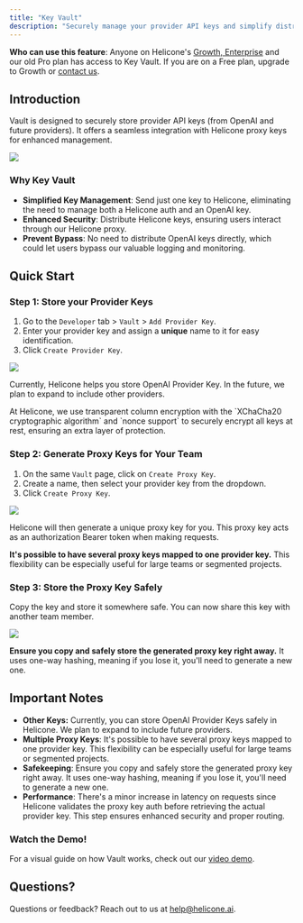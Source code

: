 ```yaml
---
title: "Key Vault"
description: "Securely manage your provider API keys and simplify distribution using Helicone proxy keys."
---
```


<Info>**Who can use this feature**: Anyone on Helicone's [Growth, Enterprise](https://www.helicone.ai/pricing) and our old Pro plan has access to Key Vault. If you are on a Free plan, upgrade to Growth or [contact us](https://www.helicone.ai/contact). </Info>


## Introduction

Vault is designed to securely store provider API keys (from OpenAI and future providers). It offers a seamless integration with Helicone proxy keys for enhanced management. 

<Frame caption="Store your provider keys, then distribute as proxy keys. ">
  <img src="/images/vault/example-key-vault.png" />
</Frame>

### Why Key Vault

- **Simplified Key Management**: Send just one key to Helicone, eliminating the need to manage both a Helicone auth and an OpenAI key.
- **Enhanced Security**: Distribute Helicone keys, ensuring users interact through our Helicone proxy.
- **Prevent Bypass**: No need to distribute OpenAI keys directly, which could let users bypass our valuable logging and monitoring.


## Quick Start

### Step 1: Store your Provider Keys 
1. Go to the `Developer` tab > `Vault` > `Add Provider Key`. 
2. Enter your provider key and assign a **unique** name to it for easy identification. 
3. Click `Create Provider Key`. 

<Frame>
  <img src="/images/vault/example-store-provider-key.png" />
</Frame>

<Note>Currently, Helicone helps you store OpenAI Provider Key. In the future, we plan to expand to include other providers. </Note>

<Accordion title="How we encrypt your Provider Key securely?">
  At Helicone, we use transparent column encryption with the `XChaCha20 cryptographic algorithm` and `nonce support` to securely encrypt all keys at rest, ensuring an extra layer of protection.
</Accordion>

### Step 2: Generate Proxy Keys for Your Team  
1. On the same `Vault` page, click on `Create Proxy Key`. 
2. Create a name, then select your provider key from the dropdown.
3. Click `Create Proxy Key`. 

<Frame caption="Generate a proxy key for your provider key.">
  <img src="/images/vault/example-create-proxy-key.png" />
</Frame>

Helicone will then generate a unique proxy key for you. This proxy key acts as an authorization Bearer token when making requests.

<Tip>**It's possible to have several proxy keys mapped to one provider key.** This flexibility can be especially useful for large teams or segmented projects.</Tip>


### Step 3: Store the Proxy Key Safely 

Copy the key and store it somewhere safe. You can now share this key with another team member. 

<Frame caption="Copy the key the store it somwhere safe. ">
  <img src="/images/vault/example-store-key-safely.png" />
</Frame>

<Warning>**Ensure you copy and safely store the generated proxy key right away.** It uses one-way hashing, meaning if you lose it, you'll need to generate a new one.</Warning>


## Important Notes

- **Other Keys:** Currently, you can store OpenAI Provider Keys safely in Helicone. We plan to expand to include future providers.
- **Multiple Proxy Keys**: It's possible to have several proxy keys mapped to one provider key. This flexibility can be especially useful for large teams or segmented projects.
- **Safekeeping**: Ensure you copy and safely store the generated proxy key right away. It uses one-way hashing, meaning if you lose it, you'll need to generate a new one.
- **Performance**: There's a minor increase in latency on requests since Helicone validates the proxy key auth before retrieving the actual provider key. This step ensures enhanced security and proper routing.

### Watch the Demo!

For a visual guide on how Vault works, check out our [video demo](https://www.loom.com/share/122024dcb1c74cba887a49ce5516a6a1?sid=4fc886f9-2808-4a7b-8965-92d120eb48c1).


## Questions? 

<Tip>Questions or feedback? Reach out to us at [help@helicone.ai](help@helicone.ai). </Tip>
